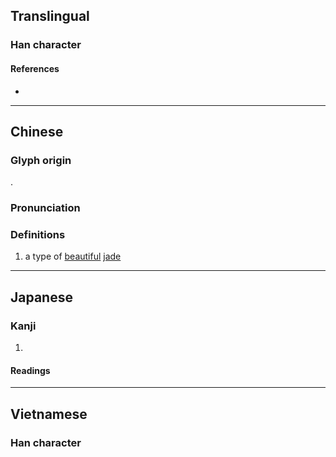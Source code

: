 {{character info}}
==Translingual==

===Han character===
{{Han char|rn=96|rad=玉|as=07|sn=11|four=17167|canj=MGSKR|ids=⿰𤣩君}}

====References====
* {{Han ref|kx=0732.150|dkj=20997|dj=1143.140|hdz=21119.010|uh=73FA|ud=29690|bh=D673|bd=54899}}

----

==Chinese==
{{zh-forms}}

===Glyph origin===
{{Han compound|𤣩|君|ls=psc|c1=s|c2=p|t1=jade}}.

===Pronunciation===
{{zh-pron
|m=jùn
|c=kwan2,gwan6
|cat=n
}}

===Definitions===
{{zh-hanzi}}

# {{lb|zh|literary}} a type of [[beautiful]] [[jade]]

----

==Japanese==

===Kanji===
{{ja-kanji|grade=|rs=玉07}}

# {{rfdef|ja|sort=玉07}}

====Readings====
{{ja-readings
|goon=くん
|kanon=くん
|kun=}}

----

==Vietnamese==

===Han character===
{{vi-readings|rs=珺00|reading=[[quân]]}}